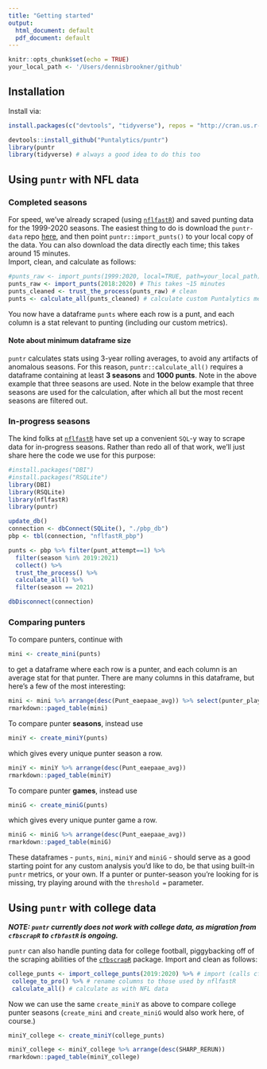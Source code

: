 ```yaml
---
title: "Getting started"
output:
  html_document: default
  pdf_document: default
---
```

```r
knitr::opts_chunk$set(echo = TRUE)
your_local_path <- '/Users/dennisbrookner/github'
```
## Installation
Install via:
```r
install.packages(c("devtools", "tidyverse"), repos = "http://cran.us.r-project.org")
```
```r
devtools::install_github("Puntalytics/puntr")
library(puntr
library(tidyverse) # always a good idea to do this too
```
## Using `puntr` with NFL data
### Completed seasons
For speed, we've already scraped (using [`nflfastR`](https://www.nflfastr.com/)) and saved punting data for the 1999-2020 seasons. The easiest thing to do is download the `puntr-data` repo [here](https://github.com/Puntalytics/puntr-data/tree/master/data), and then point `puntr::import_punts()` to your local copy of the data. You can also download the data directly each time; this takes around 15 minutes.  
Import, clean, and calculate as follows:
```r
#punts_raw <- import_punts(1999:2020, local=TRUE, path=your_local_path) # recommended
punts_raw <- import_punts(2018:2020) # This takes ~15 minutes
punts_cleaned <- trust_the_process(punts_raw) # clean
punts <- calculate_all(punts_cleaned) # calculate custom Puntalytics metrics 
```
You now have a dataframe `punts` where each row is a punt, and each column is a stat relevant to punting (including our custom metrics).

#### Note about minimum dataframe size
`puntr` calculates stats using 3-year rolling averages, to avoid any artifacts of anomalous seasons. For this reason, `puntr::calculate_all()` requires a dataframe containing at least **3 seasons** and **1000 punts**. Note in the above example that three seasons are used. Note in the below example that three seasons are used for the calculation, after which all but the most recent seasons are filtered out.

### In-progress seasons
The kind folks at [`nflfastR`](https://www.nflfastr.com/) have set up a convenient `SQL`-y way to scrape data for in-progress seasons. Rather than redo all of that work, we'll just share here the code we use for this purpose:
```r
#install.packages("DBI")
#install.packages("RSQLite")
library(DBI)
library(RSQLite)
library(nflfastR)
library(puntr)

update_db()
connection <- dbConnect(SQLite(), "./pbp_db")
pbp <- tbl(connection, "nflfastR_pbp")

punts <- pbp %>% filter(punt_attempt==1) %>%
  filter(season %in% 2019:2021)
  collect() %>%
  trust_the_process() %>%
  calculate_all() %>%
  filter(season == 2021)

dbDisconnect(connection)
```

### Comparing punters
To compare punters, continue with
```r
mini <- create_mini(punts)
```
to get a dataframe where each row is a punter, and each column is an average stat for that punter. There are many columns in this dataframe, but here's a few of the most interesting:  
```r
mini <- mini %>% arrange(desc(Punt_eaepaae_avg)) %>% select(punter_player_name, Gross, Net, SHARP_RERUN, Punt_eaepaae_avg)
rmarkdown::paged_table(mini)
```

To compare punter **seasons**, instead use
```r
miniY <- create_miniY(punts)
```
which gives every unique punter season a row.  
```r
miniY <- miniY %>% arrange(desc(Punt_eaepaae_avg))
rmarkdown::paged_table(miniY)
```
To compare punter **games**, instead use
```r
miniG <- create_miniG(punts)
```
which gives every unique punter game a row.  
```r
miniG <- miniG %>% arrange(desc(Punt_eaepaae_avg))
rmarkdown::paged_table(miniG)
```
  
These dataframes - `punts`, `mini`, `miniY` and `miniG` - should serve as a good starting point for any custom analysis you'd like to do, be that using built-in `puntr` metrics, or your own. If a punter or punter-season you're looking for is missing, try playing around with the `threshold = ` parameter.

## Using `puntr` with college data
***NOTE: `puntr` currently does not work with college data, as migration from `cfbscrapR` to `cfbfastR` is ongoing.***
  
`puntr` can also handle punting data for college football, piggybacking off of the scraping abilities of the [`cfbscrapR`](https://saiemgilani.github.io/cfbscrapR/) package. Import and clean as follows:
```r
college_punts <- import_college_punts(2019:2020) %>% # import (calls cfbscrapR behind the scenes)
 college_to_pro() %>% # rename columns to those used by nflfastR
 calculate_all() # calculate as with NFL data
```
Now we can use the same `create_miniY` as above to compare college punter seasons (`create_mini` and `create_miniG` would also work here, of course.)
```r
miniY_college <- create_miniY(college_punts)
```
```r
miniY_college <- miniY_college %>% arrange(desc(SHARP_RERUN))
rmarkdown::paged_table(miniY_college)
```
